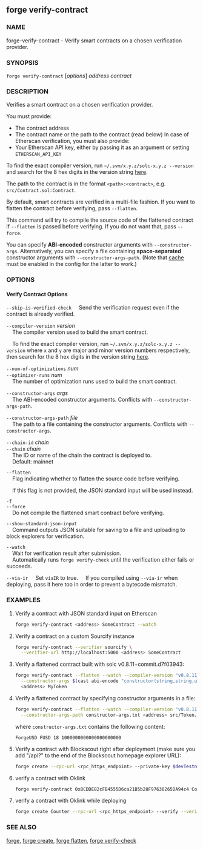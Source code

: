 
## forge verify-contract

### NAME

forge-verify-contract - Verify smart contracts on a chosen verification provider.

### SYNOPSIS

`forge verify-contract` [*options*] _address_ _contract_

### DESCRIPTION

Verifies a smart contract on a chosen verification provider.

You must provide:

- The contract address
- The contract name or the path to the contract (read below)
  In case of Etherscan verification, you must also provide:
- Your Etherscan API key, either by passing it as an argument or setting `ETHERSCAN_API_KEY`

To find the exact compiler version, run `~/.svm/x.y.z/solc-x.y.z --version` and search for the 8 hex digits in the version string [here](https://etherscan.io/solcversions).

The path to the contract is in the format `<path>:<contract>`, e.g. `src/Contract.sol:Contract`.

By default, smart contracts are verified in a multi-file fashion. If you want to flatten the contract before verifying, pass `--flatten`.

This command will try to compile the source code of the flattened contract if `--flatten` is passed before verifying. If you do not want that, pass `--force`.

You can specify **ABI-encoded** constructor arguments with `--constructor-args`. Alternatively,
you can specify a file containing **space-separated** constructor arguments with `--constructor-args-path`.
(Note that [cache](/config/reference/project) must be enabled in the config for the latter to work.)

### OPTIONS

#### Verify Contract Options

<VerifierOptions />

`--skip-is-verified-check`
&nbsp;&nbsp;&nbsp;&nbsp;Send the verification request even if the contract is already verified.

`--compiler-version` _version_  
&nbsp;&nbsp;&nbsp;&nbsp;The compiler version used to build the smart contract.

&nbsp;&nbsp;&nbsp;&nbsp;To find the exact compiler version, run `~/.svm/x.y.z/solc-x.y.z --version` where `x` and
`y` are major and minor version numbers respectively, then search for the 8 hex digits in the version string [here](https://etherscan.io/solcversions).

`--num-of-optimizations` _num_  
`--optimizer-runs` _num_  
&nbsp;&nbsp;&nbsp;&nbsp;The number of optimization runs used to build the smart contract.

`--constructor-args` _args_  
&nbsp;&nbsp;&nbsp;&nbsp;The ABI-encoded constructor arguments. Conflicts with `--constructor-args-path`.

`--constructor-args-path` _file_  
&nbsp;&nbsp;&nbsp;&nbsp;The path to a file containing the constructor arguments. Conflicts with `--constructor-args`.

`--chain-id` _chain_  
`--chain` _chain_  
&nbsp;&nbsp;&nbsp;&nbsp;The ID or name of the chain the contract is deployed to.  
&nbsp;&nbsp;&nbsp;&nbsp;Default: mainnet

`--flatten`  
&nbsp;&nbsp;&nbsp;&nbsp;Flag indicating whether to flatten the source code before verifying.

&nbsp;&nbsp;&nbsp;&nbsp;If this flag is not provided, the JSON standard input will be used instead.

`-f`  
`--force`  
&nbsp;&nbsp;&nbsp;&nbsp;Do not compile the flattened smart contract before verifying.

<RetryOptions />

`--show-standard-json-input`  
&nbsp;&nbsp;&nbsp;&nbsp;Command outputs JSON suitable for saving to a file and uploading to block explorers for verification.

`--watch`  
&nbsp;&nbsp;&nbsp;&nbsp;Wait for verification result after submission.  
&nbsp;&nbsp;&nbsp;&nbsp;Automatically runs `forge verify-check` until the verification either fails or succeeds.

`--via-ir`
&nbsp;&nbsp;&nbsp;&nbsp;Set `viaIR` to true.
&nbsp;&nbsp;&nbsp;&nbsp;If you compiled using `--via-ir` when deploying, pass it here too in order to prevent a bytecode mismatch.

<ProjectOptions />

<CommonOptions />

### EXAMPLES

1. Verify a contract with JSON standard input on Etherscan

   ```sh
   forge verify-contract <address> SomeContract --watch

   ```

2. Verify a contract on a custom Sourcify instance

   ```sh
   forge verify-contract --verifier sourcify \
     --verifier-url http://localhost:5000 <address> SomeContract
   ```

3. Verify a flattened contract built with solc v0.8.11+commit.d7f03943:

   ```sh
   forge verify-contract --flatten --watch --compiler-version "v0.8.11+commit.d7f03943" \
     --constructor-args $(cast abi-encode "constructor(string,string,uint256,uint256)" "ForgeUSD" "FUSD" 18 1000000000000000000000) \
     <address> MyToken
   ```

4. Verify a flattened contract by specifying constructor arguments in a file:
   ```sh
   forge verify-contract --flatten --watch --compiler-version "v0.8.11+commit.d7f03943" \
     --constructor-args-path constructor-args.txt <address> src/Token.sol:MyToken
   ```
   where `constructor-args.txt` contains the following content:
   ```text
   ForgeUSD FUSD 18 1000000000000000000000
   ```
5. Verify a contract with Blockscout right after deployment (make sure you add "/api?" to the end of the Blockscout homepage explorer URL):

   ```sh
   forge create --rpc-url <rpc_https_endpoint> --private-key $devTestnetPrivateKey src/Contract.sol:SimpleStorage --verify --verifier blockscout --verifier-url <blockscout_homepage_explorer_url>/api?
   ```

6. verify a contract with Oklink
   ```sh
   forge verify-contract 0x8CDDE82cFB4555D6ca21B5b28F97630265DA94c4 Counter --verifier oklink --verifier-url https://www.oklink.com/api/v5/explorer/contract/verify-source-code-plugin/XLAYER  --api-key $OKLINK_API_KEY
   ```
7. verify a contract with Oklink while deploying
   ```sh
   forge create Counter --rpc-url <rpc_https_endpoint> --verify --verifier oklink --verifier-url https://www.oklink.com/api/v5/explorer/contract/verify-source-code-plugin/XLAYER --etherscan-api-key $OKLINK_API_KEY --private-key $PRIVATE_KEY --legacy
   ```

### SEE ALSO

[forge](/forge/reference/overview), [forge create](/forge/reference/forge-create.mdx), [forge flatten](/forge/reference/forge-flatten.mdx), [forge verify-check](/forge/reference/forge-verify-check.mdx)
